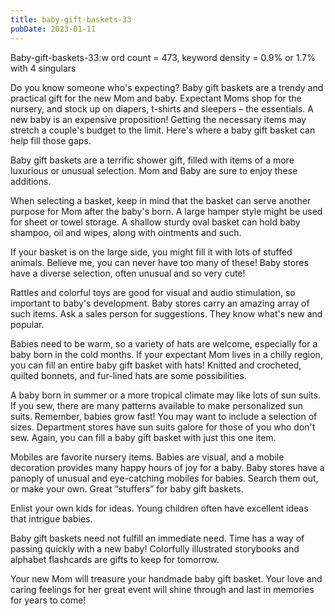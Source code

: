 ```yaml
---
title: baby-gift-baskets-33
pubDate: 2023-01-11
---
```


Baby-gift-baskets-33:w ord count = 473, keyword density = 0.9% or 1.7% with 4 singulars

Do you know someone who's expecting? Baby gift baskets are a trendy and practical gift for the new Mom and baby. Expectant Moms shop for the nursery, and stock up on diapers, t-shirts and sleepers – the essentials. A new baby is an expensive proposition! Getting the necessary items may stretch a couple's budget to the limit. Here's where a baby gift basket can help fill those gaps.

Baby gift baskets are a terrific shower gift, filled with items of a more luxurious  or unusual selection. Mom and Baby are sure to enjoy these additions.

When selecting a basket, keep in mind that the basket can serve another purpose for Mom after the baby's born. A large hamper style might be used for sheet or towel storage. A shallow sturdy oval basket can hold baby shampoo, oil and wipes, along with ointments and such.

If your basket is on the large side, you might fill it with lots of stuffed animals. Believe me, you can never have too many of these! Baby stores have a diverse selection, often unusual and so very cute! 

Rattles and colorful toys are good for visual and audio stimulation, so important to baby's development. Baby stores carry an amazing array of such items. Ask a sales person for suggestions. They know what's new and popular.

Babies need to be warm, so a variety of hats are welcome, especially for a baby born in the cold months. If your expectant Mom lives in a chilly region, you can fill an entire baby gift basket with hats! Knitted and crocheted, quilted bonnets, and fur-lined hats are some possibilities.

A baby born in summer or a more tropical climate may like lots of sun suits. If you sew, there are many patterns available to make personalized sun suits. Remember, babies grow fast! You may want to include a selection of sizes. Department stores have sun suits galore for those of you who don't sew. Again, you can fill a baby gift basket with just this one item.

Mobiles are favorite nursery items. Babies are visual, and a mobile decoration provides many happy hours of joy for a baby. Baby stores have a panoply of unusual and eye-catching mobiles for babies. Search them out, or make your own. Great “stuffers” for baby gift baskets. 

Enlist your own kids for ideas. Young children often have excellent ideas that intrigue babies.

Baby gift baskets need not fulfill an immediate need.  Time has a way of passing quickly with a new baby! Colorfully illustrated storybooks and alphabet flashcards are gifts to keep for tomorrow.

Your new Mom will treasure your handmade baby gift basket. Your love and caring feelings for her great event will shine through and last in memories for years to come!